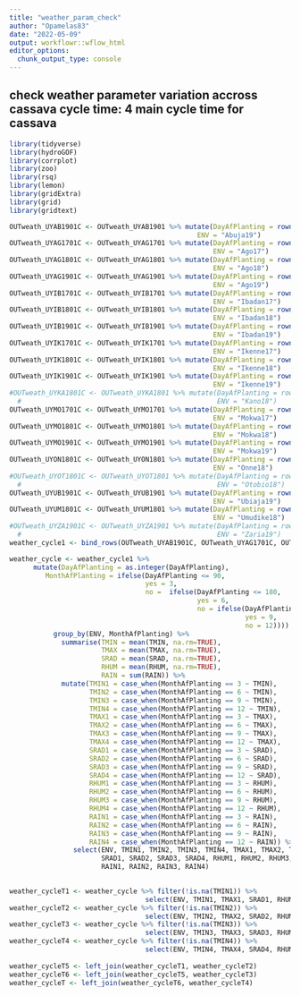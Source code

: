 ```yaml
---
title: "weather_param_check"
author: "Opamelas83"
date: "2022-05-09"
output: workflowr::wflow_html
editor_options:
  chunk_output_type: console
---
```


## check weather parameter variation accross cassava cycle time: 4 main cycle time for cassava
```r
library(tidyverse)
library(hydroGOF)
library(corrplot)
library(zoo)
library(rsq)
library(lemon)
library(gridExtra)
library(grid)
library(gridtext)
```

```r
OUTweath_UYAB1901C <- OUTweath_UYAB1901 %>% mutate(DayAfPlanting = rownames(OUTweath_UYAB1901),
                                               ENV = "Abuja19")
OUTweath_UYAG1701C <- OUTweath_UYAG1701 %>% mutate(DayAfPlanting = rownames(OUTweath_UYAG1701),
                                                   ENV = "Ago17")
OUTweath_UYAG1801C <- OUTweath_UYAG1801 %>% mutate(DayAfPlanting = rownames(OUTweath_UYAG1801),
                                                   ENV = "Ago18")
OUTweath_UYAG1901C <- OUTweath_UYAG1901 %>% mutate(DayAfPlanting = rownames(OUTweath_UYAG1901),
                                                   ENV = "Ago19")
OUTweath_UYIB1701C <- OUTweath_UYIB1701 %>% mutate(DayAfPlanting = rownames(OUTweath_UYIB1701),
                                                   ENV = "Ibadan17")
OUTweath_UYIB1801C <- OUTweath_UYIB1801 %>% mutate(DayAfPlanting = rownames(OUTweath_UYIB1801),
                                                   ENV = "Ibadan18")
OUTweath_UYIB1901C <- OUTweath_UYIB1901 %>% mutate(DayAfPlanting = rownames(OUTweath_UYIB1901),
                                                   ENV = "Ibadan19")
OUTweath_UYIK1701C <- OUTweath_UYIK1701 %>% mutate(DayAfPlanting = rownames(OUTweath_UYIK1701),
                                                   ENV = "Ikenne17")
OUTweath_UYIK1801C <- OUTweath_UYIK1801 %>% mutate(DayAfPlanting = rownames(OUTweath_UYIK1801),
                                                   ENV = "Ikenne18")
OUTweath_UYIK1901C <- OUTweath_UYIK1901 %>% mutate(DayAfPlanting = rownames(OUTweath_UYIK1901),
                                                   ENV = "Ikenne19")
#OUTweath_UYKA1801C <- OUTweath_UYKA1801 %>% mutate(DayAfPlanting = rownames(OUTweath_UYKA1801),
  #                                                 ENV = "Kano18")
OUTweath_UYMO1701C <- OUTweath_UYMO1701 %>% mutate(DayAfPlanting = rownames(OUTweath_UYMO1701),
                                                   ENV = "Mokwa17")
OUTweath_UYMO1801C <- OUTweath_UYMO1801 %>% mutate(DayAfPlanting = rownames(OUTweath_UYMO1801),
                                                   ENV = "Mokwa18")
OUTweath_UYMO1901C <- OUTweath_UYMO1901 %>% mutate(DayAfPlanting = rownames(OUTweath_UYMO1901),
                                                   ENV = "Mokwa19")
OUTweath_UYON1801C <- OUTweath_UYON1801 %>% mutate(DayAfPlanting = rownames(OUTweath_UYON1801),
                                                   ENV = "Onne18")
#OUTweath_UYOT1801C <- OUTweath_UYOT1801 %>% mutate(DayAfPlanting = rownames(OUTweath_UYOT1801),
  #                                                 ENV = "Otobio18")
OUTweath_UYUB1901C <- OUTweath_UYUB1901 %>% mutate(DayAfPlanting = rownames(OUTweath_UYUB1901),
                                                   ENV = "Ubiaja19")
OUTweath_UYUM1801C <- OUTweath_UYUM1801 %>% mutate(DayAfPlanting = rownames(OUTweath_UYUM1801),
                                                   ENV = "Umudike18")
#OUTweath_UYZA1901C <- OUTweath_UYZA1901 %>% mutate(DayAfPlanting = rownames(OUTweath_UYZA1901),
  #                                                 ENV = "Zaria19")
weather_cycle1 <- bind_rows(OUTweath_UYAB1901C, OUTweath_UYAG1701C, OUTweath_UYAG1801C, OUTweath_UYAG1901C, OUTweath_UYIB1701C, OUTweath_UYIB1801C, OUTweath_UYIB1901C, OUTweath_UYIK1701C, OUTweath_UYIK1801C, OUTweath_UYIK1901C,  OUTweath_UYMO1701C, OUTweath_UYMO1801C,OUTweath_UYMO1901C, OUTweath_UYON1801C,  OUTweath_UYUB1901C, OUTweath_UYUM1801C)#OUTweath_UYKA1801C,OUTweath_UYOT1801C,

weather_cycle <- weather_cycle1 %>%
      mutate(DayAfPlanting = as.integer(DayAfPlanting),
         MonthAfPlanting = ifelse(DayAfPlanting <= 90,
                                  yes = 3,
                                  no =  ifelse(DayAfPlanting <= 180,
                                               yes = 6,
                                               no = ifelse(DayAfPlanting <= 270,
                                                           yes = 9,
                                                           no = 12)))) %>%
           group_by(ENV, MonthAfPlanting) %>%
             summarise(TMIN = mean(TMIN, na.rm=TRUE), 
                       TMAX = mean(TMAX, na.rm=TRUE),
                       SRAD = mean(SRAD, na.rm=TRUE), 
                       RHUM = mean(RHUM, na.rm=TRUE), 
                       RAIN = sum(RAIN)) %>%
             mutate(TMIN1 = case_when(MonthAfPlanting == 3 ~ TMIN),
                    TMIN2 = case_when(MonthAfPlanting == 6 ~ TMIN),
                    TMIN3 = case_when(MonthAfPlanting == 9 ~ TMIN),
                    TMIN4 = case_when(MonthAfPlanting == 12 ~ TMIN),
                    TMAX1 = case_when(MonthAfPlanting == 3 ~ TMAX),
                    TMAX2 = case_when(MonthAfPlanting == 6 ~ TMAX),
                    TMAX3 = case_when(MonthAfPlanting == 9 ~ TMAX),
                    TMAX4 = case_when(MonthAfPlanting == 12 ~ TMAX),
                    SRAD1 = case_when(MonthAfPlanting == 3 ~ SRAD),
                    SRAD2 = case_when(MonthAfPlanting == 6 ~ SRAD),
                    SRAD3 = case_when(MonthAfPlanting == 9 ~ SRAD),
                    SRAD4 = case_when(MonthAfPlanting == 12 ~ SRAD),
                    RHUM1 = case_when(MonthAfPlanting == 3 ~ RHUM),
                    RHUM2 = case_when(MonthAfPlanting == 6 ~ RHUM),
                    RHUM3 = case_when(MonthAfPlanting == 9 ~ RHUM),
                    RHUM4 = case_when(MonthAfPlanting == 12 ~ RHUM),
                    RAIN1 = case_when(MonthAfPlanting == 3 ~ RAIN),
                    RAIN2 = case_when(MonthAfPlanting == 6 ~ RAIN),
                    RAIN3 = case_when(MonthAfPlanting == 9 ~ RAIN),
                    RAIN4 = case_when(MonthAfPlanting == 12 ~ RAIN)) %>% 
                select(ENV, TMIN1, TMIN2, TMIN3, TMIN4, TMAX1, TMAX2, TMAX3, TMAX4, 
                       SRAD1, SRAD2, SRAD3, SRAD4, RHUM1, RHUM2, RHUM3, RHUM4,
                       RAIN1, RAIN2, RAIN3, RAIN4)
                      

weather_cycleT1 <- weather_cycle %>% filter(!is.na(TMIN1)) %>%
                                  select(ENV, TMIN1, TMAX1, SRAD1, RHUM1, RAIN1)
weather_cycleT2 <- weather_cycle %>% filter(!is.na(TMIN2)) %>%
                                  select(ENV, TMIN2, TMAX2, SRAD2, RHUM2, RAIN2)
weather_cycleT3 <- weather_cycle %>% filter(!is.na(TMIN3)) %>%
                                  select(ENV, TMIN3, TMAX3, SRAD3, RHUM3, RAIN3)
weather_cycleT4 <- weather_cycle %>% filter(!is.na(TMIN4)) %>%
                                  select(ENV, TMIN4, TMAX4, SRAD4, RHUM4, RAIN4)
 
weather_cycleT5 <- left_join(weather_cycleT1, weather_cycleT2)
weather_cycleT6 <- left_join(weather_cycleT5, weather_cycleT3)
weather_cycleT <- left_join(weather_cycleT6, weather_cycleT4)

```


